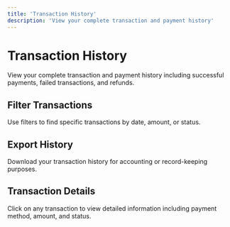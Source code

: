 ```yaml
---
title: 'Transaction History'
description: 'View your complete transaction and payment history'
---
```


# Transaction History

View your complete transaction and payment history including successful payments, failed transactions, and refunds.

## Filter Transactions

Use filters to find specific transactions by date, amount, or status.

## Export History

Download your transaction history for accounting or record-keeping purposes.

## Transaction Details

Click on any transaction to view detailed information including payment method, amount, and status. 